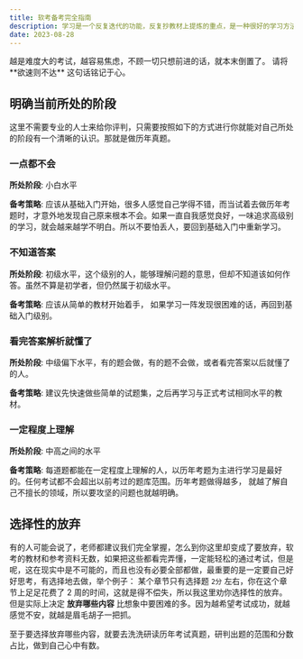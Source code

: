 ```yaml
---
title: 软考备考完全指南
description: 学习是一个反复迭代的功能，反复抄教材上提炼的重点，是一种很好的学习方法。学习、总结、提炼、反复练习，是学习的最佳方式。
date: 2023-08-28
---
```


<Callout type="success">
越是难度大的考试，越容易焦虑，不顾一切只想前进的话，就本末倒置了。 请将 **欲速则不达** 这句话铭记于心。

</Callout>

## 明确当前所处的阶段

这里不需要专业的人士来给你评判，只需要按照如下的方式进行你就能对自己所处的阶段有一个清晰的认识。那就是做历年真题。

### 一点都不会

**所处阶段**: 小白水平

**备考策略**: 应该从基础入门开始，很多人感觉自己学得不错，而当试着去做历年考题时，才意外地发现自己原来根本不会。如果一直自我感觉良好，一味追求高级别的学习，就会越来越学不明白。所以不要怕丢人，要回到基础入门中重新学习。

### 不知道答案

**所处阶段**: 初级水平，这个级别的人，能够理解问题的意思，但却不知道该如何作答。虽然不算是初学者，但仍然属于初级水平。

**备考策略**: 应该从简单的教材开始着手， 如果学习一阵发现很困难的话，再回到基础入门级别。

### 看完答案解析就懂了

**所处阶段**: 中级偏下水平，有的题会做，有的题不会做，或者看完答案以后就懂了的人。

**备考策略**: 建议先快速做些简单的试题集，之后再学习与正式考试相同水平的教材。

### 一定程度上理解

**所处阶段**: 中高之间的水平

**备考策略**: 每道题都能在一定程度上理解的人，以历年考题为主进行学习是最好的。任何考试都不会超出以前考过的题库范围。历年考题做得越多， 就越了解自己不擅长的领域，所以要攻坚的问题也就越明确。

## 选择性的放弃

有的人可能会说了，老师都建议我们完全掌握，怎么到你这里却变成了要放弃，软考的教材和参考资料无数，如果把这些都看完弄懂，一定能轻松的通过考试，但是呢，这在现实中是不可能的，而且也没有必要全部都做，最重要的是一定要自己好好思考，有选择地去做，举个例子：
某个章节只有选择题 `2分` 左右，你在这个章节上足足花费了 2 周的时间，这就是得不偿失，所以我这里劝你选择性的放弃。但是实际上决定 **放弃哪些内容** 比想象中要困难的多。因为越希望考试成功，就越感觉不安，就越是眉毛胡子一把抓。

至于要选择放弃哪些内容，就要去洗洗研读历年考试真题，研判出题的范围和分数占比，做到自己心中有数。
